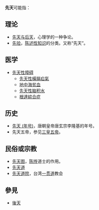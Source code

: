 '''先天'''可能指：

== 理论 ==
* [[先天与后天|先天与后天]]，心理学的一种争论。
* [[先验|先验]]，[[陈述性知识|陈述性知识]]的分类。又称“先天”。

==医学==
* [[先天性障碍|先天性障碍]]
** [[先天性橫膈疝氣|先天性橫膈疝氣]]
** [[地中海贫血|地中海贫血]]
** [[脑水肿|先天性脑积水]]
** [[根達綜合症|根達綜合症]]

==历史==
* [[先天_(年号)|先天 (年号)]]，唐朝皇帝唐玄宗李隆基的年号。
* 先天五帝，参见[[三皇五帝|三皇五帝]]。

==民俗或宗教==
* [[先天图|先天图]]，[[陈抟|陈抟]]道士的作用。
* [[先天道|先天道]]
* [[先天道院|先天道院]]，台湾[[一贯道|一贯道]]教会

==參見==
*[[後天|後天]]

{{disambig|X|Cat=二字消歧义}}